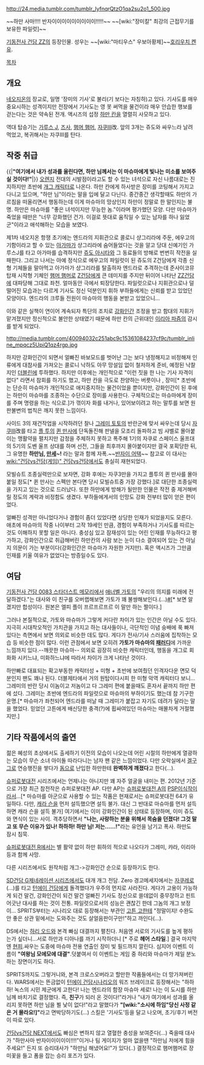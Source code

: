 http://24.media.tumblr.com/tumblr_lyfnqrQtzO1qa2su2o1_500.jpg

~~하만 사마!!!! 반자이이이이이이이이이!!!!!~~
~~[wiki:"장미칼" 최강의 근접무기를 보유한 파일럿]~~

[[기동전사 건담 ZZ]]의 등장인물. 성우는 ~~[wiki:"마티우스" 우보아황제]~~[[호리우치 켄유]].

[[목차]]
== 개요 ==
[[네오지온]]의 장교로, 일명 '장미의 기사'로 불리(기 보다는 자칭하)고 있다. 기사도를 매우 중요시하는 성격이지만 전장에서 기사도는 영 못 써먹을 물건이라 매우 안습한 행보를 걷는다는 것은 약속된 전개. 액시즈의 섭정 [[하만 칸]]을 열렬히 사모하고 있다.

역대 탑승기는 [[가루스 J]], [[즈사]], [[햄머 햄머]], [[자쿠III]]改. 앞의 3개는 쥬도와 싸우느라 날려먹었고, 복귀해서는 자쿠III를 탄다.

== 작중 취급 ==
{{|'''"여기에서 내가 성과를 올린다면, 하만 님께서는 이 마슈마에게 빛나는 미소를 보여주실 것이다!"'''|}}
[[오렌지]] 전대의 시발점이라고도 할 수 있는 녀석으로 자신 나름대로는 진지하지만 초반에 [[개그 캐릭터]]로 나온다. 하만 칸에게 하사받은 장미를 코팅해서 가지고 다니고 있으며, "하만 님"이라는 말을 입에 달고 다닌다. 중간중간 생각할때도 하만의 가르침을 떠올리면서 행동하는데 이게 마슈마의 망상인지 하만이 정말로 한 말인지는 불명. 하만은 마슈마를 "좋은 녀석이지만 무능한 놈."이라며 평가했던 모양. 다만 마슈마가 죽었을 때만은 "너무 강화했던 건가. 이걸로 뜻대로 움직일 수 있는 남자를 하나 잃었군"이라고 애석해하는 모습을 보였다.

제1차 네오지온 항쟁 초기에는 엔드라의 지휘관으로 콜로니 샹그리라에 주둔, 에우고의 기함이라고 할 수 있는 [[아가마]]가 샹그리라에 숨어들었다는 것을 알고 당대 신예기인 가루스J를 타고 아가마를 습격하지만 [[쥬도 아시타]]와 그 동료들의 방해로 번번히 작전을 실패한다.
그리고 나서는 아예 정식으로 에우고의 파일럿이 된 쥬도의 Z건담에게 각종 신형 기체들을 말아먹고 아가마가 샹그리라를 탈출하자 엔드라로 추격하는데 준사이코뮤 탑재 시작형 기체인 [[햄머 햄머]]로 [[Z건담]]에게 큰 데미지를 주지만 뒤이어 나타난 [[ZZ건담]]에 대파당해 그대로 좌천. 얼마동안 극에서 퇴장당한다. 파일럿으로나 지휘관으로나 덜떨어진 모습과는 다르게 기사도 정신 덕분인지 휘하 부하들에게는 신뢰를 받고 있었던 모양이다. 엔드라의 크루들 전원이 마슈마의 행동을 본받고 있었으니...

이와 같은 실책이 연이어 계속되자 특단의 조치로 [[강화인간]] 조정을 받고 함대의 지휘가 맡겨졌지만 정신적으로 불안한 상태였기 때문에 하만 칸의 근위대인 [[이리아 파즘]]의 감시를 받게 되었다.

http://media.tumblr.com/40094032c251abc9c15361084237cf9c/tumblr_inline_mpqcz5UpiQ1qz4rgp.jpg

하지만 강화인간이 되면서 얼빠진 바보모드를 벗어난 그는 보다 냉정해지고 비정해져 인류에게 대참사를 가져오는 콜로니 낙하도 아무 망설임 없이 철저하게 준비, 예정된 낙찰지인 [[더블린]]에 투하했다. 하지만 이후에는 개인적으로 "이런 짓을 한 나는 기사 자격이 없다" 라면서 참회를 하기도 했고, 하만 칸을 극도로 찬양하는 버릇이나 , 장미[* 초반에는 단순히 마슈마가 개인적으로 애지중지하는 물건이었을 뿐이지만, 강화인간이 된 후에는 하만이 마슈마를 조종하는 수단으로 장미를 사용한다. 구체적으로는 마슈마에게 장미를 주며 명령을 하는 식으로.]가 꺾이자 화를 내거나, 있어보이려고 하는 말투를 보면 원판불변의 법칙은 깨지 못한 느낌이다.

사이드 3의 재건작업을 시작하려던 찰나 [[그레미 토토]]의 반란군에 맞서 싸우는데 당시 [[자쿠III]]改를 타고 [[플 투]]의 [[퀸 만사]]에 단독돌진해 판넬을 모조리 돌파하고 빔 샤벨로 몰아붙이는 맹활약을 펼치지만 감정을 주체하지 못하고 폭주해 1기의 자쿠로 스페이스 울프대의 5기의 도벤 울프 상대를 하며 선전, 그들을 최후까지 몰아붙이지만 결국 포획당한 뒤, 그 유명한 '''하만님, [[만세]]~!''' 라는 말과 함께 자폭.~~[[반자이 어택]]~~ 참고로 이 대사는 [[wiki:"건담vs건담(게임)" 건담vs건담]]에서도 충실히 재현되었다.

모빌슈트 조종실력만으로 보자면, 강화 후에는 자쿠3만을 가지고 플투의  퀸 만사를 몰아붙일 정도[* 퀸 만사는 스펙만 본다면 당시 모빌슈트중 가장 강했다.]로 대단한 조종실력을 가지고 있는 것으로 드러났다. 또한 하만에게 방해가 될만한 인물은 작전 중 제거해버릴 정도의 계략과 비정함도 생겼다. 부하들에게서의 인망도 강화 전부터 많이 얻은 편이었다.

얼빠진 성격만 아니었다거나 경험이 좀더 있었다면 상당한 인재가 되었을지도 모른다. 애초에 마슈마의 작중 나이부터 고작 19세인 만큼, 경험이 부족하거나 기사도를 따르는 것도 이해하지 못할 일은 아니다. 충성심 있고 잠재성이 있는 어린 인재를 무능하다고 평가하고, 강화인간으로 취급해버린 하만칸의 사람 보는 눈이 다소 결여되어 있는 건 아닐지 의문이 가는 부분이다(강화인간은 마슈마가 자원한 거지만). 혹은 액시즈가 그만큼 인재를 키울 여유가 없었다는 방증일수도 있다.


== 여담 ==
[[기동전사 건담 0083 스타더스트 메모리]]에서 [[애너벨 가토]]의 "우리의 의지를 미래에 전달하겠다."는 대사와 이 친구를 오버랩해보면 가토가 꽤 불쌍해보인다.(...)[http://pds19.egloos.com/pds/201101/26/87/e0030387_4d4030de90f28.jpg #][* 보면 알겠지만 합성이다. 원본은 엘피 플이 프르프르프르 이 말만 하는 짤이다.]

그러나 본질적으로, 가토와 마슈마가 그렇게 커다란 차이가 있는 인간은 아닐 수도 있다. 지극히 시대착오적인 가치관을 가지고 하는 대사들이나, 극단적인 이념 숭배에 푹 빠져 있다는 측면에서 보면 의외로 비슷한 데도 많다. 게다가 전사/기사 스러움에 집착하는 모습 등 비슷한 점이 많다. 이런 관점에서 보면 오히려 '''가토가 마슈마의 [[패러디]]'''에 가까운 느낌까지 있다.--깨끗한 마슈마-- 의외로 굉장히 비슷한 캐릭터인데, 행동을 개그로 회화화 시키느냐, 미화하느냐에 따라서 차이가 크게 나타난 것이다.

하만빠로 대표되는 확고부동한 캐릭터성 + 미형 + 초반에 보여줬던 인격자다운 면모 덕분인지 팬도 꽤나 된다. 더블제타에서 거의 원탑이다시피 한 미형 악역 캐릭터다 보니... 그레미의 반란 당시 이놈이고 저놈이고 다 그레미 편에 붙을때도  혼자서 끝까지 하만 편에 섰다. 그레미는 초반에 엔드라의 파일럿으로 마슈마의 부하이기도 했는데 참 기구한 운명.[* 마슈마가 좌천되어 엔드라를 떠날 때 그레미가 붙잡고 자기도 데려가 달라는 말을 했었다. 믿었던 고튼에게 배신당한 충격(?)에 휩싸여있던 마슈마는 매몰차게 거절했지만.]

== 기타 작품에서의 출연 ==
젊은 혜성의 초상에서도 출세하기 이전의 모습이 나오는데 어린 시절의 하만에게 열광하는 모습이 무슨 소녀 아이돌 따라다니는 남자 팬 같은 느낌이었다. 다만 오락실에서 [[겔구그]]로 연승행진을 쌓다가 [[돔]]으로 난입한 하만한테 '''완벽하게 깨졌다'''고 한다(...).

[[슈퍼로봇대전]] 시리즈에서는 언제나는 아니지만 꽤 자주 얼굴을 내미는 편. 2012년 기준으로 가장 최근 참전작은 슈퍼로봇대전 AP. 다만 AP는 [[슈퍼로봇대전 A]]의 [[PSP]]이식작이라서...[* 마슈마를 아군으로 사용할 수 있는 작품은 현재로서는 슈퍼로봇대전 64가 유일하다. 다만, [[캐라 슨]]을 먼저 설득했으면 설득 불가. 대신 그 반대로 마슈마를 먼저 설득 하면 캐라 슨을 설득 불가] 여기에서는 이미 강화인간이 된 상태로 등장하며, 이미 쥬도와 면식이 있는 사이. 격추당하면서 '''"나는, 사랑하는 분을 위해서 목숨을 던졌다! 그것 말고 또 무슨 이유가 있나! 하하하! 하만 님! 저는……!"'''라는 유언을 남기고 폭사. 하만도 잠시 침묵.

[[슈퍼로봇대전 R]]에서는 별 활약 없이 하만 휘하의 적으로 나오다가 그레미, 캬라, 이리아 등과 함께 사망.

다른 시리즈에서도 원작처럼 개그->강화인간 순으로 등장하기도 한다.

[[SD건담 G제네레이션 시리즈]]에서도 대개 개그 전담. Zero 경고메세지에서는 [[자쿠레로]](...)를 타고 [[턴에이 건담]]에게 돌격했다가 우주의 먼지로 사라진다. 게다가 고용이 가능하게 되건 말건, 강화인간이 되건 말건 얼빠진 기사도 정신으로 쓸데없이 중무장하고 핀트 어긋난 대사를 하는 것이 전통. 파일럿으로서의 성능은 괜찮긴 한데 그놈의 개그 보정이... SPRITS부터는 시나리오 대로 등장해서는 부관인 [[고튼 고]]한테 "정말이지! 수완도 안 좋은 상관 밑에서는 도와주는 것도 살얼음판이구만!"하고 까인다(...).

DS에서는 [[하리 오드]]와 본격 빠심 대결까지 펼친다. 처음엔 서로의 기사도를 높게 평하는가 싶더니...서로 하만과 디아나를 까기 시작하더니 [* 주로 '''헤어 스타일'''.] 결국 마지막엔 [[현피]].싸우는 도중에 마슈마 전용 연출인 장미 빛 필드까지 깔린다. 심지어 이벤트 이름이 '''"여왕님 모에모에 대결"'''.덧붙여서 이 이벤트는 게임 중 하리와 마슈마가 제일 분노하는 장면이기도 하다. 

SPRITS까지도 그렇거니와, 본격 크로스오버라고 할만한 작품들에서는 더 망가져버린다. WARS에서는 뜬금없이 [[턴에이 건담]]시나리오의 워즈 브레이크로 등장해서는 "하하하! 녹스의 시민 제군에게 고한다! 나는 엔드라의 함장 마슈마 세로! 나는 이 도시를 하만 님께 바치기로 결정했다. 즉, '''친구'''가 되러 온 것이다!"라거나 "내가 여기에서 성과를 올리지 못하면 하만 님을 뵐 낯이 없다!"라고 말했다가 '''"[wiki:"소시에 하임"당신 사정 같은 거 몰라요!]"'''라고 면박당하기도(...) 스킬은 '기사도'등을 달고 나오며, 초기/후기 버전이 따로 있다.

[[건담vs건담 NEXT]]에서도 빠심은 변하지 않고 열혈한 충성을 보여준다(...)
죽을때 대사가 "하만사마 반자이이이이이!!!!"이거나
팀 게이지가 얼마 없을땐 "하만님 저에게 힘을 주세요!"
든지
또 승리대사가 "하만님 해냈어요!"가 있다(..)
결정적으로 햄머햄머로 장미꽃을 들고 폼을 잡는 승리 포즈가 있다.
